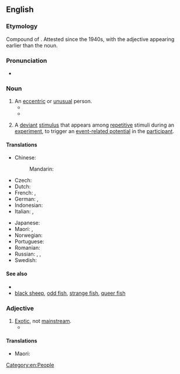 ==English==
{{wikipedia}}

===Etymology===
Compound of {{compound|odd|ball|lang=en}}. Attested since the 1940s, with the adjective appearing earlier than the noun.

===Pronunciation===
* {{a|US}} {{IPA|/ˈɑːdˌbɔl/|lang=en}}

===Noun===
{{en-noun}}

# An [[eccentric]] or [[unusual]] person.
#* {{quote-book|1964|Earl Warren et alia|Report of the President's Commission on the Assassination of President John F. Kennedy|http://www.worldcat.org/title/report-of-the-presidents-commission-on-the-assassination-of-president-john-f-kennedy/ |685|Miss Quinn thought that Oswald spoke Russian well in view of his lack of formal training; she found the evening uninteresting. Donovan, with whom she had a date later, testified that she told him that Oswald was “kind of an '''oddball'''.”}}
#* {{quote-book|passage="She's different, mister. A real '''oddball''', if you know what I mean. But your little girl would love her. All kids love the Doll Lady."|author=Maris Soule|title=Storybook Hero|page=5|year=1989}}
# {{lb|en|neuroscience}} A [[deviant]] [[stimulus]] that appears among [[repetitive]] stimuli during an [[experiment]], to trigger an [[event-related potential]] in the [[participant]].

====Translations====
{{trans-top|eccentric person}}
* Chinese:
*: Mandarin: {{t+|cmn|怪人|tr=guàirén|sc=Hani}}
* Czech: {{t|cs|podivín|m}}
* Dutch: {{t+|nl|kwast}}
* French: {{t+|fr|excentrique|m|f}}, {{t+|fr|olibrius|m}}
* German: {{t+|de|Sonderling|m}}, {{t+|de|Exzentriker|m}}
* Indonesian: {{t+|id|miring}}
* Italian: {{t+|it|sagoma|f}}, {{t+|it|tomo|m}}
{{trans-mid}}
* Japanese: {{t+|ja|変人|tr=へんじん, henjin|sc=Jpan}}
* Maori: {{t|mi|whanokē}}, {{t|mi|korokē}}
* Norwegian: {{t|no|eksentriker}}
* Portuguese: {{t+|pt|excêntrico|m}}
* Romanian: {{t+|ro|ciudat|m}}
* Russian: {{t+|ru|сумасбро́д|m}}, {{t+|ru|чуда́к|m}}, {{t+|ru|эксце́нтрик|m}}
* Swedish: {{t+|sv|kuf|c}}
{{trans-bottom}}

====See also====
* {{l|en|weirdo}}
* [[black sheep]], [[odd fish]], [[strange fish]], [[queer fish]]

===Adjective===
{{en-adj|-}}

# [[exotic|Exotic]], not [[mainstream]].
#* {{quote-book|passage=An '''oddball''' word processor, for example, might never be supported by such helpful tools as spelling checkers, indexing programs, footnote utilities,...|title=The Complete Guide to Microsystem Management|author=Steven K. Roberts|year=1984}}

====Translations====
{{trans-top|exotic, not mainstream}}
* Maori: {{t|mi|whanokē}}
{{trans-mid}}
{{trans-bottom}}

[[Category:en:People]]